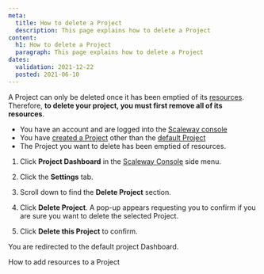 ```yaml
---
meta:
  title: How to delete a Project
  description: This page explains how to delete a Project
content:
  h1: How to delete a Project
  paragraph: This page explains how to delete a Project
dates:
  validation: 2021-12-22
  posted: 2021-06-10
---
```


A Project can only be deleted once it has been emptied of its [resources](/console/my-project/concepts#resources). Therefore, **to delete your project, you must first remove all of its resources**.

<Message type="requirement">

- You have an account and are logged into the [Scaleway console](https://console.scaleway.com)
- You have [created a Project](/console/my-project/how-to/create-a-project) other than the [default Project](/console/my-project/concepts#default-project)
- The Project you want to delete has been emptied of resources.

</Message>

1. Click **Project Dashboard** in the [Scaleway Console](https://console.scaleway.com) side menu. 

2. Click the **Settings** tab.

3. Scroll down to find the **Delete Project** section.
  <Lightbox src="scaleway-delete-project.png" alt="" />

4. Click **Delete Project**. A pop-up appears requesting you to confirm if you are sure you want to delete the selected Project. 
  <Lightbox src="scaleway-delete-pop-up.png" alt="" />

5. Click **Delete this Project** to confirm. 

You are redirected to the default project Dashboard.


<Navigation title="See Also">
  <PreviousButton to="/console/my-project/how-to/add-resources-project/">How to add resources to a Project</PreviousButton>
</Navigation>
